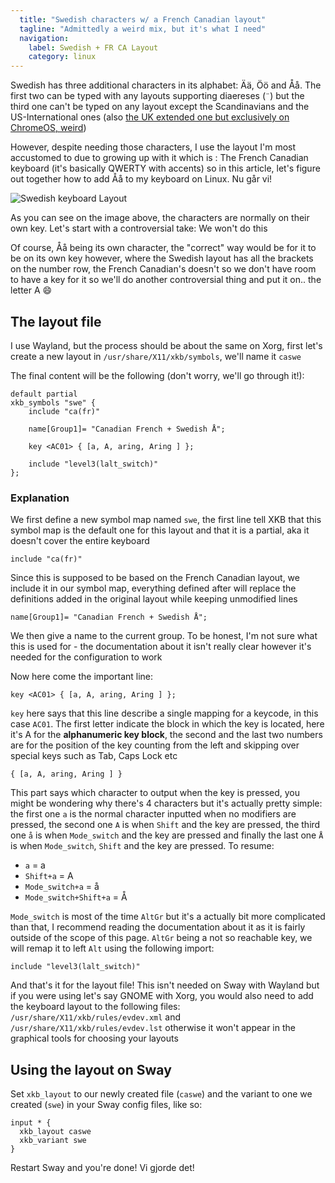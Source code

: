 ```yaml
---
  title: "Swedish characters w/ a French Canadian layout"
  tagline: "Admittedly a weird mix, but it's what I need"
  navigation:
    label: Swedish + FR CA Layout
    category: linux
---
```


Swedish has three additional characters in its alphabet: Ää, Öö and Åå. The first two can be typed with any layouts supporting diaereses (`¨`) but the third one can't be typed on any layout except the Scandinavians and the US-International ones (also [the UK extended one but exclusively on ChromeOS, weird](https://en.wikipedia.org/wiki/QWERTY#Chrome_OS))

However, despite needing those characters, I use the layout I'm most accustomed to due to growing up with it which is : The French Canadian keyboard (it's basically QWERTY with accents) so in this article, let's figure out together how to add Åå to my keyboard on Linux. Nu går vi!

<Image src="swedish_keyboard.png" alt="Swedish keyboard Layout" caption="The Swedish keyboard. Credit: [Wikipedia](https://commons.wikimedia.org/wiki/File:KB_Sweden.svg)" />

As you can see on the image above, the characters are normally on their own key. Let's start with a controversial take: We won't do this

Of course, Åå being its own character, the "correct" way would be for it to be on its own key however, where the Swedish layout has all the brackets on the number row, the French Canadian's doesn't so we don't have room to have a key for it so we'll do another controversial thing and put it on.. the letter A 😄

## The layout file

I use Wayland, but the process should be about the same on Xorg, first let's create a new layout in `/usr/share/X11/xkb/symbols`, we'll name it `caswe`

The final content will be the following (don't worry, we'll go through it!):

```plaintext
default partial
xkb_symbols "swe" {
    include "ca(fr)"

    name[Group1]= "Canadian French + Swedish Å";

    key <AC01> { [a, A, aring, Aring ] };

    include "level3(lalt_switch)"
};
```

### Explanation

We first define a new symbol map named `swe`, the first line tell XKB that this symbol map is the default one for this layout and that it is a partial, aka it doesn't cover the entire keyboard

`include "ca(fr)"`

Since this is supposed to be based on the French Canadian layout, we include it in our symbol map, everything defined after will replace the definitions added in the original layout while keeping unmodified lines

`name[Group1]= "Canadian French + Swedish Å";`

We then give a name to the current group. To be honest, I'm not sure what this is used for - the documentation about it isn't really clear however it's needed for the configuration to work

Now here come the important line:

`key <AC01> { [a, A, aring, Aring ] };`

`key` here says that this line describe a single mapping for a keycode, in this case `AC01`. The first letter indicate the block in which the key is located, here it's A for the **alphanumeric key block**, the second and the last two numbers are for the position of the key counting from the left and skipping over special keys such as Tab, Caps Lock etc

`{ [a, A, aring, Aring ] }`

This part says which character to output when the key is pressed, you might be wondering why there's 4 characters but it's actually pretty simple: the first one `a` is the normal character inputted when no modifiers are pressed, the second one `A` is when `Shift` and the key are pressed, the third one `å` is when `Mode_switch` and the key are pressed and finally the last one `Å` is when `Mode_switch`, `Shift` and the key are pressed. To resume:

- `a` = a
- `Shift+a` = A
- `Mode_switch+a` = å
- `Mode_switch+Shift+a` = Å

`Mode_switch` is most of the time `AltGr` but it's a actually bit more complicated than that, I recommend reading the documentation about it as it is fairly outside of the scope of this page. `AltGr` being a not so reachable key, we will remap it to left `Alt` using the following import:

`include "level3(lalt_switch)"`

And that's it for the layout file! This isn't needed on Sway with Wayland but if you were using let's say GNOME with Xorg, you would also need to add the keyboard layout to the following files: `/usr/share/X11/xkb/rules/evdev.xml` and `/usr/share/X11/xkb/rules/evdev.lst` otherwise it won't appear in the graphical tools for choosing your layouts

## Using the layout on Sway

Set `xkb_layout` to our newly created file (`caswe`) and the variant to one we created (`swe`) in your Sway config files, like so:

```
input * {
  xkb_layout caswe
  xkb_variant swe
}
```

Restart Sway and you're done! Vi gjorde det!
